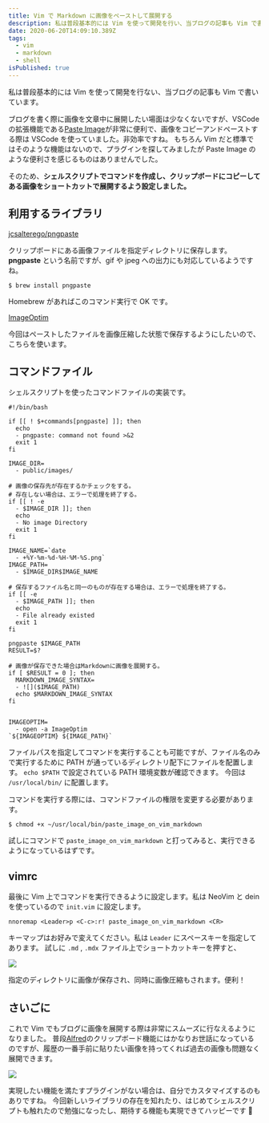 ```yaml
---
title: Vim で Markdown に画像をペーストして展開する
description: 私は普段基本的には Vim を使って開発を行い、当ブログの記事も Vim で書いています。
date: 2020-06-20T14:09:10.389Z
tags:
  - vim
  - markdown
  - shell
isPublished: true
---
```


私は普段基本的には Vim を使って開発を行ない、当ブログの記事も Vim で書いています。

ブログを書く際に画像を文章中に展開したい場面は少なくないですが、VSCode の拡張機能である[Paste Image](https://marketplace.visualstudio.com/items?itemName=mushan.vscode-paste-image)が非常に便利で、画像をコピーアンドペーストする際は VSCode を使っていました。非効率ですね。
もちろん Vim だと標準ではそのような機能はないので、プラグインを探してみましたが Paste Image のような便利さを感じるものはありませんでした。

そのため、**シェルスクリプトでコマンドを作成し、クリップボードにコピーしてある画像をショートカットで展開するよう設定しました。**

## 利用するライブラリ

[jcsalterego/pngpaste](https://github.com/jcsalterego/pngpaste)

クリップボードにある画像ファイルを指定ディレクトリに保存します。**pngpaste** という名前ですが、gif や jpeg への出力にも対応しているようですね。

```shell
$ brew install pngpaste
```

Homebrew があればこのコマンド実行で OK です。

[ImageOptim](https://imageoptim.com/mac)

今回はペーストしたファイルを画像圧縮した状態で保存するようにしたいので、こちらを使います。

## コマンドファイル

シェルスクリプトを使ったコマンドファイルの実装です。

```shell
#!/bin/bash

if [[ ! $+commands[pngpaste] ]]; then
  echo
  - pngpaste: command not found >&2
  exit 1
fi

IMAGE_DIR=
  - public/images/

# 画像の保存先が存在するかチェックをする。
# 存在しない場合は、エラーで処理を終了する。
if [[ ! -e
  - $IMAGE_DIR ]]; then
  echo
  - No image Directory
  exit 1
fi

IMAGE_NAME=`date
  - +%Y-%m-%d-%H-%M-%S.png`
IMAGE_PATH=
  - $IMAGE_DIR$IMAGE_NAME

# 保存するファイル名と同一のものが存在する場合は、エラーで処理を終了する。
if [[ -e
  - $IMAGE_PATH ]]; then
  echo
  - File already existed
  exit 1
fi

pngpaste $IMAGE_PATH
RESULT=$?

# 画像が保存できた場合はMarkdownに画像を展開する。
if [ $RESULT = 0 ]; then
  MARKDOWN_IMAGE_SYNTAX=
  - ![]($IMAGE_PATH)
  echo $MARKDOWN_IMAGE_SYNTAX
fi


IMAGEOPTIM=
  - open -a ImageOptim
`${IMAGEOPTIM} ${IMAGE_PATH}`
```

ファイルパスを指定してコマンドを実行することも可能ですが、ファイル名のみで実行するために PATH が通っているディレクトリ配下にファイルを配置します。
`echo $PATH` で設定されている PATH 環境変数が確認できます。
今回は `/usr/local/bin/` に配置します。

コマンドを実行する際には、コマンドファイルの権限を変更する必要があります。

```shell
$ chmod +x ~/usr/local/bin/paste_image_on_vim_markdown
```

試しにコマンドで `paste_image_on_vim_markdown` と打ってみると、実行できるようになっているはずです。

## vimrc

最後に Vim 上でコマンドを実行できるように設定します。私は NeoVim と dein を使っているので `init.vim` に設定します。

```
nnoremap <Leader>p <C-c>:r! paste_image_on_vim_markdown <CR>
```

キーマップはお好みで変えてください。私は `Leader` にスペースキーを指定してあります。
試しに `.md` , `.mdx` ファイル上でショートカットキーを押すと、

![](/2020-06-22-02-57-09.png)

指定のディレクトリに画像が保存され、同時に画像圧縮もされます。便利！

## さいごに

これで Vim でもブログに画像を展開する際は非常にスムーズに行なえるようになりました。
普段[Alfred](https://www.alfredapp.com/)のクリップボード機能にはかなりお世話になっているのですが、履歴の一番手前に貼りたい画像を持ってくれば過去の画像も問題なく展開できます。

![](/2020-06-22-03-03-11.png)

実現したい機能を満たすプラグインがない場合は、自分でカスタマイズするのもありですね。
今回新しいライブラリの存在を知れたり、はじめてシェルスクリプトも触れたので勉強になったし、期待する機能も実現できてハッピーです 🙌
